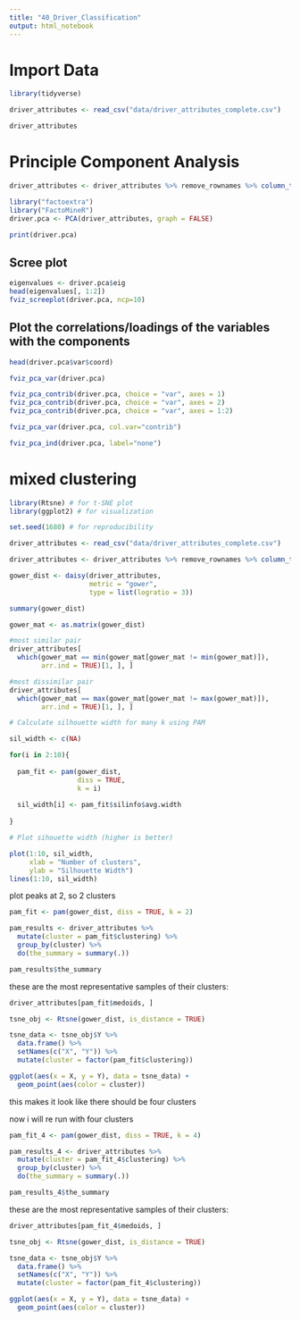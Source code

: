 ```yaml
---
title: "40_Driver_Classification"
output: html_notebook
---
```

# Import Data
```r
library(tidyverse)

driver_attributes <- read_csv("data/driver_attributes_complete.csv")

driver_attributes
```


 
# Principle Component Analysis 


```r

driver_attributes <- driver_attributes %>% remove_rownames %>% column_to_rownames(var="driver_id") %>% select(-quit_within_90_days)

library("factoextra")
library("FactoMineR")
driver.pca <- PCA(driver_attributes, graph = FALSE)

```

```r
print(driver.pca)
```

## Scree plot

```r
eigenvalues <- driver.pca$eig
head(eigenvalues[, 1:2])
fviz_screeplot(driver.pca, ncp=10)
```

## Plot the correlations/loadings of the variables with the components

```r
head(driver.pca$var$coord)

fviz_pca_var(driver.pca)

```

```r
fviz_pca_contrib(driver.pca, choice = "var", axes = 1)
fviz_pca_contrib(driver.pca, choice = "var", axes = 2)
fviz_pca_contrib(driver.pca, choice = "var", axes = 1:2)
```

```r
fviz_pca_var(driver.pca, col.var="contrib")
```

```r
fviz_pca_ind(driver.pca, label="none")
```

# mixed clustering
```r
library(Rtsne) # for t-SNE plot
library(ggplot2) # for visualization

set.seed(1680) # for reproducibility

```

```r
driver_attributes <- read_csv("data/driver_attributes_complete.csv")

driver_attributes <- driver_attributes %>% remove_rownames %>% column_to_rownames(var="driver_id")
```


```r
gower_dist <- daisy(driver_attributes,
                    metric = "gower",
                    type = list(logratio = 3))
```

```r
summary(gower_dist)
```

```r
gower_mat <- as.matrix(gower_dist)

#most similar pair
driver_attributes[
  which(gower_mat == min(gower_mat[gower_mat != min(gower_mat)]),
        arr.ind = TRUE)[1, ], ]

#most dissimilar pair
driver_attributes[
  which(gower_mat == max(gower_mat[gower_mat != max(gower_mat)]),
        arr.ind = TRUE)[1, ], ]
```

```r
# Calculate silhouette width for many k using PAM

sil_width <- c(NA)

for(i in 2:10){
  
  pam_fit <- pam(gower_dist,
                 diss = TRUE,
                 k = i)
  
  sil_width[i] <- pam_fit$silinfo$avg.width
  
}

# Plot sihouette width (higher is better)

plot(1:10, sil_width,
     xlab = "Number of clusters",
     ylab = "Silhouette Width")
lines(1:10, sil_width)
```

plot peaks at 2, so 2 clusters

```r
pam_fit <- pam(gower_dist, diss = TRUE, k = 2)

pam_results <- driver_attributes %>%
  mutate(cluster = pam_fit$clustering) %>%
  group_by(cluster) %>%
  do(the_summary = summary(.))

pam_results$the_summary
```

these are the most representative samples of their clusters:
```r
driver_attributes[pam_fit$medoids, ]
```

```r
tsne_obj <- Rtsne(gower_dist, is_distance = TRUE)

tsne_data <- tsne_obj$Y %>%
  data.frame() %>%
  setNames(c("X", "Y")) %>%
  mutate(cluster = factor(pam_fit$clustering))

ggplot(aes(x = X, y = Y), data = tsne_data) +
  geom_point(aes(color = cluster))
```

this makes it look like there should be four clusters

now i will re run with four clusters


```r
pam_fit_4 <- pam(gower_dist, diss = TRUE, k = 4)

pam_results_4 <- driver_attributes %>%
  mutate(cluster = pam_fit_4$clustering) %>%
  group_by(cluster) %>%
  do(the_summary = summary(.))

pam_results_4$the_summary
```


these are the most representative samples of their clusters:
```r
driver_attributes[pam_fit_4$medoids, ]
```

```r
tsne_obj <- Rtsne(gower_dist, is_distance = TRUE)

tsne_data <- tsne_obj$Y %>%
  data.frame() %>%
  setNames(c("X", "Y")) %>%
  mutate(cluster = factor(pam_fit_4$clustering))

ggplot(aes(x = X, y = Y), data = tsne_data) +
  geom_point(aes(color = cluster))
```

